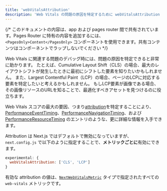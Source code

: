 ```yaml
---
title: 'webVitalsAttribution'
description: 'Web Vitals の問題の原因を特定するために webVitalsAttribution オプションを使用する方法を学びます'
---
```


{/* このドキュメントの内容は、app および pages router 間で共有されています。Pages Router に特有の内容を追加するには、`<PagesOnly>Content</PagesOnly>` コンポーネントを使用できます。共有コンテンツはコンポーネントでラップしないでください */}

Web Vitals に関連する問題のデバッグ時には、問題の原因を特定できると非常に助かります。
たとえば、Cumulative Layout Shift（CLS）の場合、最大のレイアウトシフトが発生したときに最初にシフトした要素を知りたいかもしれません。
また、Largest Contentful Paint（LCP）の場合、ページのLCPに対応する要素を特定したいと考えるかもしれません。
もしLCP要素が画像である場合、その画像リソースのURLを知ることで、最適化すべきアセットを見つけるのに役立ちます。

Web Vitals スコアの最大の要因、つまり[attribution](https://github.com/GoogleChrome/web-vitals/blob/4ca38ae64b8d1e899028c692f94d4c56acfc996c/README.md#attribution)を特定することにより、
[PerformanceEventTiming](https://developer.mozilla.org/docs/Web/API/PerformanceEventTiming)、[PerformanceNavigationTiming](https://developer.mozilla.org/docs/Web/API/PerformanceNavigationTiming)、および [PerformanceResourceTiming](https://developer.mozilla.org/docs/Web/API/PerformanceResourceTiming) のエントリのような、更に詳細な情報を入手できます。

Attribution は Next.js ではデフォルトで無効になっていますが、`next.config.js` で以下のように指定することで、**メトリックごとに**有効にできます。

```js filename="next.config.js"
experimental: {
  webVitalsAttribution: ['CLS', 'LCP']
}
```

有効な attribution の値は、[`NextWebVitalsMetric`](https://github.com/vercel/next.js/blob/442378d21dd56d6e769863eb8c2cb521a463a2e0/packages/next/shared/lib/utils.ts#L43) タイプで指定されたすべての `web-vitals` メトリックです。